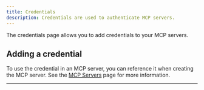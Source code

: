 ```yaml
---
title: Credentials
description: Credentials are used to authenticate MCP servers.
---
```


The credentials page allows you to add credentials to your MCP servers.

## Adding a credential

<Snippet file="multi-agent-framework/add-a-credential.mdx" />

To use the credential in an MCP server, you can reference it when creating the MCP server. See the [MCP Servers](/visual-builder/mcp-servers) page for more information.

---
